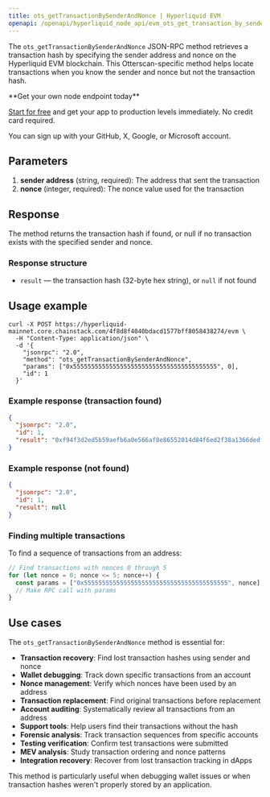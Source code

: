 ```yaml
---
title: ots_getTransactionBySenderAndNonce | Hyperliquid EVM
openapi: /openapi/hyperliquid_node_api/evm_ots_get_transaction_by_sender_and_nonce.json post /evm
---
```


The `ots_getTransactionBySenderAndNonce` JSON-RPC method retrieves a transaction hash by specifying the sender address and nonce on the Hyperliquid EVM blockchain. This Otterscan-specific method helps locate transactions when you know the sender and nonce but not the transaction hash.

<Check>
**Get your own node endpoint today**

[Start for free](https://console.chainstack.com/) and get your app to production levels immediately. No credit card required.

You can sign up with your GitHub, X, Google, or Microsoft account.
</Check>

## Parameters

1. **sender address** (string, required): The address that sent the transaction
2. **nonce** (integer, required): The nonce value used for the transaction

## Response

The method returns the transaction hash if found, or null if no transaction exists with the specified sender and nonce.

### Response structure

- `result` — the transaction hash (32-byte hex string), or `null` if not found

## Usage example

```shell Shell
curl -X POST https://hyperliquid-mainnet.core.chainstack.com/4f8d8f4040bdacd1577bff8058438274/evm \
  -H "Content-Type: application/json" \
  -d '{
    "jsonrpc": "2.0",
    "method": "ots_getTransactionBySenderAndNonce",
    "params": ["0x5555555555555555555555555555555555555555", 0],
    "id": 1
  }'
```

### Example response (transaction found)

```json
{
  "jsonrpc": "2.0",
  "id": 1,
  "result": "0xf94f3d2ed5b59aefb6a0e566af8e86552014d84f6ed2f38a1366dedffe723381"
}
```

### Example response (not found)

```json
{
  "jsonrpc": "2.0",
  "id": 1,
  "result": null
}
```

### Finding multiple transactions

To find a sequence of transactions from an address:
```javascript
// Find transactions with nonces 0 through 5
for (let nonce = 0; nonce <= 5; nonce++) {
  const params = ["0x5555555555555555555555555555555555555555", nonce];
  // Make RPC call with params
}
```

## Use cases

The `ots_getTransactionBySenderAndNonce` method is essential for:

* **Transaction recovery**: Find lost transaction hashes using sender and nonce
* **Wallet debugging**: Track down specific transactions from an account
* **Nonce management**: Verify which nonces have been used by an address
* **Transaction replacement**: Find original transactions before replacement
* **Account auditing**: Systematically review all transactions from an address
* **Support tools**: Help users find their transactions without the hash
* **Forensic analysis**: Track transaction sequences from specific accounts
* **Testing verification**: Confirm test transactions were submitted
* **MEV analysis**: Study transaction ordering and nonce patterns
* **Integration recovery**: Recover from lost transaction tracking in dApps

This method is particularly useful when debugging wallet issues or when transaction hashes weren't properly stored by an application.